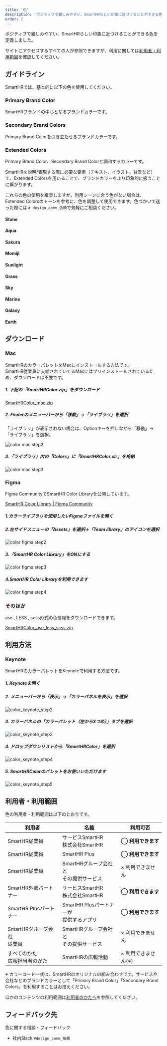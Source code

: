 ```yaml
---
title: '色'
description: 'ポジティブで親しみやすい、SmartHRらしい印象に近づけることができる色を定義しました。SmartHRでは、基本的に以下の色を使用してください。カラーコード一式は、SmartHRのオリジナルの組み合わせです。'
order: 2
---
```



ポジティブで親しみやすい、SmartHRらしい印象に近づけることができる色を定義しました。

サイトにアクセスするすべての人が参照できますが、利用に関しては[利用者・利用範囲](#h2-3)を確認してください。


## ガイドライン

SmartHRでは、基本的に以下の色を使用してください。  

### Primary Brand Color
SmartHRブランドの中心となるブランドカラーです。

<ColorPalettesWrapper>
  <ColorPalette colorValue="#00c4cc" colorName="SmartHR Blue" description="CMYK(70, 0, 30, 0)DIC 96、PANTONE 2397、白地でのテキストへの使用は非推奨です。" />
</ColorPalettesWrapper>

### Secondary Brand Colors
Primary Brand Colorを引き立たせるブランドカラーです。
<ColorPalettesWrapper>
  <ColorPalette colorValue="#23221f" colorName="Black" description="テキストへの使用を推奨します。" />
  <ColorPalette colorValue="#ff9900" colorName="Orange" description="アクセントとしての使用を推奨します。" />
  <ColorPalette colorValue="#ffffff" colorName="White" description="" />
</ColorPalettesWrapper>

### Extended Colors
Primary Brand Color、Secondary Brand Colorと調和するカラーです。

SmartHRを説明/表現する際に必要な要素（テキスト、イラスト、背景など）で、Extended Colorsを用いることで、ブランドカラーをより印象的に扱うことに繋がります。

これらの色の使用を推奨しますが、利用シーンに合う色がない場合は、Extended Colorsのトーンを参考に、色を調整して使用できます。色づかいで迷った際には `# design_comm_依頼`で気軽にご相談ください。

#### Stone
<ColorPalettesWrapper>
  <ColorPalette colorValue="#f8f7f6" colorName="Stone01" description="" />
  <ColorPalette colorValue="#edebe6" colorName="Stone02" description="" />
  <ColorPalette colorValue="#aaa69f" colorName="Stone03" description="" />
  <ColorPalette colorValue="#4e4c49" colorName="Stone04" description="" />
</ColorPalettesWrapper>

#### Aqua
<ColorPalettesWrapper>
  <ColorPalette colorValue="#d4f4f5" colorName="Aqua01" description="" />
  <ColorPalette colorValue="#69d9de" colorName="Aqua02" description="" />
  <ColorPalette colorValue="#12abb1" colorName="Aqua03" description="" />
  <ColorPalette colorValue="#0f7f85" colorName="Aqua04" description="テキストへの使用を推奨します。" />
</ColorPalettesWrapper>

#### Sakura
<ColorPalettesWrapper>
  <ColorPalette colorValue="#f9e9f7" colorName="Sakura01" description="" />
  <ColorPalette colorValue="#f8b2e1" colorName="Sakura02" description="" />
  <ColorPalette colorValue="#d362af" colorName="Sakura03" description="" />
  <ColorPalette colorValue="#82407c" colorName="Sakura04" description="" />
</ColorPalettesWrapper>

#### Momiji
<ColorPalettesWrapper>
  <ColorPalette colorValue="#ffe7e5" colorName="Momiji01" description="" />
  <ColorPalette colorValue="#ff9e9c" colorName="Momiji02" description="" />
  <ColorPalette colorValue="#ec5a55" colorName="Momiji03" description="" />
  <ColorPalette colorValue="#a53f3f" colorName="Momiji04" description="" />
</ColorPalettesWrapper>

#### Sunlight
<ColorPalettesWrapper>
  <ColorPalette colorValue="#faf2d0" colorName="Sunlight01" description="" />
  <ColorPalette colorValue="#ffee11" colorName="Sunlight02" description="" />
  <ColorPalette colorValue="#ffd74a" colorName="Sunlight03" description="" />
  <ColorPalette colorValue="#f56121" colorName="Sunlight04" description="" />
</ColorPalettesWrapper>

#### Grass
<ColorPalettesWrapper>
  <ColorPalette colorValue="#e6f2c8" colorName="Grass01" description="" />
  <ColorPalette colorValue="#aee26b" colorName="Grass02" description="" />
  <ColorPalette colorValue="#3dcc65" colorName="Grass03" description="" />
  <ColorPalette colorValue="#378445" colorName="Grass04" description="" />
</ColorPalettesWrapper>

#### Sky
<ColorPalettesWrapper>
  <ColorPalette colorValue="#ddf2fb" colorName="Sky01" description="" />
  <ColorPalette colorValue="#8fe2fc" colorName="Sky02" description="" />
  <ColorPalette colorValue="#32b7f0" colorName="Sky03" description="" />
  <ColorPalette colorValue="#1376a0" colorName="Sky04" description="" />
</ColorPalettesWrapper>

#### Marine
<ColorPalettesWrapper>
  <ColorPalette colorValue="#dee9ff" colorName="Marine01" description="" />
  <ColorPalette colorValue="#8ac0ff" colorName="Marine02" description="" />
  <ColorPalette colorValue="#0075e3" colorName="Marine03" description="" />
  <ColorPalette colorValue="#26519f" colorName="Marine04" description="" />
</ColorPalettesWrapper>

#### Galaxy
<ColorPalettesWrapper>
  <ColorPalette colorValue="#eee5fd" colorName="Galaxy01" description="" />
  <ColorPalette colorValue="#9d8ef8" colorName="Galaxy02" description="" />
  <ColorPalette colorValue="#8c5eee" colorName="Galaxy03" description="" />
  <ColorPalette colorValue="#6e4ca6" colorName="Galaxy04" description="" />
</ColorPalettesWrapper>

#### Earth
<ColorPalettesWrapper>
  <ColorPalette colorValue="#fbede1" colorName="Earth01" description="" />
  <ColorPalette colorValue="#f2d3a4" colorName="Earth02" description="" />
  <ColorPalette colorValue="#ba621e" colorName="Earth03" description="" />
  <ColorPalette colorValue="#76533e" colorName="Earth04" description="" />
</ColorPalettesWrapper>

## ダウンロード

### Mac

SmartHRのカラーパレットをMacにインストールする方法です。  
SmartHR従業員に支給されていてるMacにはプリインストールされているため、ダウンロードは不要です。  


##### 1. 下記の「SmartHRColor.zip」をダウンロード

[SmartHRColor_mac.zip](/SmartHRColor_mac.zip)

##### 2. Finderのメニューバーから「移動」→「ライブラリ」を選択

「ライブラリ」が表示されない場合は、Optionキーを押しながら「移動」→「ライブラリ」を選択。

![color mac step2](./images/color_mac_step2.png)

##### 3.「ライブラリ」内の「Colors」に「SmartHRColor.clr」を格納

![color mac step3](./images/color_mac_step3.png)

### Figma

Figma CommunityでSmartHR Color Libraryを公開しています。

[SmartHR Color Library | Figma Community](https://www.figma.com/community/file/1072452407633827459/SmartHR-Color-Library)


##### 1.カラーライブラリを使用したいFigmaファイルを開く

##### 2.左サイドメニューの「Assets」を選択→「Team library」のアイコンを選択

![color figma step2](./images/color_figma_step2.png)

##### 3.「SmartHR Color Library」をONにする

![color figma step3](./images/color_figma_step3.png)

##### 4.SmartHR Color Libraryを利用できます

![color figma step4](./images/color_figma_step4.png)


### そのほか

ase , LESS , scss形式の色情報をダウンロードできます。

[SmartHRColor_ase_less_scss.zip](/SmartHRColor_ase_less_scss.zip)


## 利用方法
### Keynote

SmartHRのカラーパレットをKeynoteで利用する方法です。  

##### 1. Keynoteを開く

##### 2. メニューバーから「表示」→「カラーパネルを表示」を選択

![color_keynote_step2](./images/color_keynote_step2.png)

##### 3. カラーパネルの「カラーパレット（左から3つめ）」タブを選択

![color_keynote_step3](./images/color_keynote_step3.png)

##### 4. ドロップダウンリストから「SmartHRColor」を選択

![color_keynote_step4](./images/color_keynote_step4.png)

##### 5. SmartHRColorのパレットをお使いいただけます

![color_keynote_step5](./images/color_keynote_step5.png)


## 利用者・利用範囲
色の利用者・利用範囲は以下のとおりです。

  <table>
    <thead>
      <tr>
        <th>利用者</th>
        <th>名義</th>
        <th>利用可否</th>
      </tr>
    </thead>
    <tbody>
      <tr>
        <td>SmartHR従業員</td>
        <td>サービスSmartHR<br/>株式会社SmartHR</td>
        <td><strong>◯ 利用できます</strong></td>
      </tr>
      <tr>
        <td>SmartHR従業員</td>
        <td>SmartHR Plus</td>
        <td><strong>◯ 利用できます</strong></td>
      </tr>
      <tr>
        <td>SmartHR従業員</td>
        <td>SmartHRグループ会社と<br/>その提供サービス</td>
        <td>× 利用できません</td>
      </tr>
      <tr>
        <td>SmartHR外部パートナー</td>
        <td>サービスSmartHR<br/>株式会社SmartHR</td>
        <td><strong>◯ 利用できます</strong></td>
      </tr>
      <tr>
        <td>SmartHR Plusパートナー</td>
        <td>SmartHR Plusパートナーが<br/>提供するアプリ</td>
        <td><strong>◯ 利用できます</strong></td>
      </tr>
      <tr>
        <td>SmartHRグループ会社<br/>従業員</td>
        <td>SmartHRグループ会社と<br/>その提供サービス</td>
        <td>× 利用できません</td>
      </tr>
      <tr>
        <td>すべてのかた<br/>広報担当者のかた</td>
        <td>SmartHRの広報活動</td>
        <td>× 利用できません(※)</td>
      </tr>
    </tbody>
  </table>

※ カラーコード一式は、SmartHRのオリジナルの組み合わせです。サービスや会社などのブランドカラーとして「Primary Brand Color」「Secondary Brand Colors」を利用することはお控えください。

ほかのコンテンツの利用範囲は[利用者のかたへ](/introduction/user/)を参照してください。

## フィードバック先
色に関する相談・フィードバック

- 社内Slack `#design_comm_依頼`
